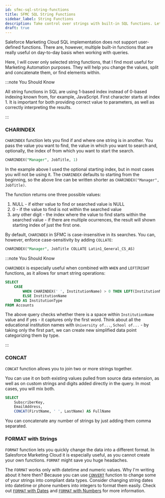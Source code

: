 ```yaml
---
id: sfmc-sql-string-functions
title: SFMC SQL String Functions
sidebar_label: String Functions
description: Take control over strings with built-in SQL functions. Let the query do the job.
draft: true
---
```



<LeadText content='Take control over strings with built-in SQL functions. Let the query do the job.' />

Saleforce Marketing Cloud SQL implementation does not support user-defined functions. There are, however, multiple built-in functions that are really useful on day-to-day basis when working with queries.

Here, I will cover only selected string functions, that I find most useful for Marketing Automation purposes. They will help you change the values, split and concatenate them, or find elements within.

:::note You Should Know

All string functions in SQL are using 1-based index instead of 0-based indexing known from, for example, JavaScript. First character starts at index 1. It is important for both providing correct value to parameters, as well as correctly interpreting the results.

:::

### CHARINDEX

`CHARINDEX` function lets you find if and where one string is in another. You pass the value you want to find, the value in which you want to search and, optionally, the index of from which you want to start the search.

```sql title="Search for 'Manager' in JobTitle column starting with first index"
CHARINDEX("Manager", JobTitle, 1)
```

In the example above I used the optional starting index, but in most cases you will not be using it. The `CHARINDEX` defaults to starting from the beginning, so the above line can be written shorter as `CHARINDEX("Manager", JobTitle)`.

The function returns one three possible values:

1. NULL - if either value to find or searched value is NULL
2. 0 - if the value to find is not within the searched value
3. any other digit - the index where the value to find starts within the searched value - if there are multiple ocurrences, the result will shown starting index of just the first one.

By default, `CHARINDEX` in SFMC is case-insensitive in its searches. You can, however, enforce case-sensitivity by adding `COLLATE`:

```sql title="Case sensitive CHARINDEX search - note lack of comma between the value and COLLATE"
CHARINDEX("Manager", JobTitle COLLATE Latin1_General_CS_AS)
```

:::note You Should Know

`CHARINDEX` is especially useful when combined with `WHEN` and `LEFT`/`RIGHT` functions, as it allows for smart string operations:

```sql {3} title="Dynamically pull part of the Institution Name value"
SELECT
    CASE
        WHEN CHARINDEX(' ', InstitutionName) > 0 THEN LEFT(InstitutionName, CHARINDEX(' ', InstitutionName) - 1)
        ELSE InstitutionName
    END AS InstitutionType
FROM Accounts
```

The above query checks whether there is a space within `InstitutionName` value and if yes - it captures only the first word. Think about all the educational institution names with `University of...`, `School of...` - by taking only the first part, we can create new simplified data point categorizing them by type.

:::

### CONCAT

`CONCAT` function allows you to join two or more strings together.

You can use it on both existing values pulled from source data extension, as well as on custom strings and digits added directly in the query. In most cases, you will mix both.

```sql {4} title="Perfect to prepare your data for personalization"
SELECT
    SubscriberKey,
    EmailAddress,
    CONCAT(FirstName, ' ', LastName) AS FullName
```

You can concatenate any number of strings by just adding them comma separated.

### FORMAT with Strings

`FORMAT` function lets you quickly change the data into a different format. In Salesforce Marketing Cloud it is especially useful, as you cannot create your own functions. `FORMAT` might save you huge headaches.

The `FORMAT` works only with datetime and numeric values. Why I'm writing about it here then? Because you can use [`CONVERT`](sfmc-sql-conversion-functions#convert) function to change some of your strings into compliant data types. Consider changing string dates into datetime or phone numbers into integers to format them easily. Check out [`FORMAT` with Dates](sfmc-sql-date-functions#format-with-dates) and [`FORMAT` with Numbers](sfmc-sql-numeric-functions#format-with-numbers) for more information.